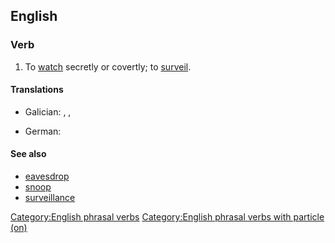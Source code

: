 ==English==

===Verb===
{{head|en|verb}}

# To [[watch]] secretly or covertly; to [[surveil]].

====Translations====
{{trans-top|to watch secretly or covertly; to surveil}}
* Galician: {{t+|gl|aseitar}}, {{t+|gl|axexar}}, {{t+|gl|espreitar}}
{{trans-mid}}
* German: {{t+|de|ausspionieren}}
{{trans-bottom}}

====See also====
* [[eavesdrop]]
* [[snoop]]
* [[surveillance]]

[[Category:English phrasal verbs]]
[[Category:English phrasal verbs with particle (on)]]